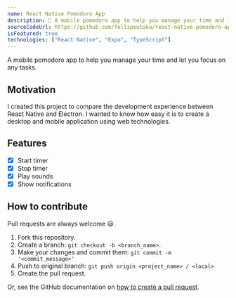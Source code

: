 ---
name: React Native Pomodoro App
description: 📱 A mobile pomodoro app to help you manage your time and let you focus on any tasks
sourceCodeUrl: https://github.com/fellipeutaka/react-native-pomodoro-app
isFeatured: true
technologies: ["React Native", "Expo", "TypeScript"]
---

A mobile pomodoro app to help you manage your time and let you focus on any tasks.

## Motivation

I created this project to compare the development experience between React Native and Electron. I wanted to know how easy it is to create a desktop and mobile application using web technologies.

## Features

- [x] Start timer
- [x] Stop timer
- [x] Play sounds
- [x] Show notifications

## How to contribute

Pull requests are always welcome 😃.

1. Fork this repository.
2. Create a branch: `git checkout -b <branch_name>`.
3. Make your changes and commit them: `git commit -m '<commit_message>'`
4. Push to original branch: `git push origin <project_name> / <local>`
5. Create the pull request.

Or, see the GitHub documentation on [how to create a pull request](https://help.github.com/en/github/collaborating-with-issues-and-pull-requests/creating-a-pull-request).
